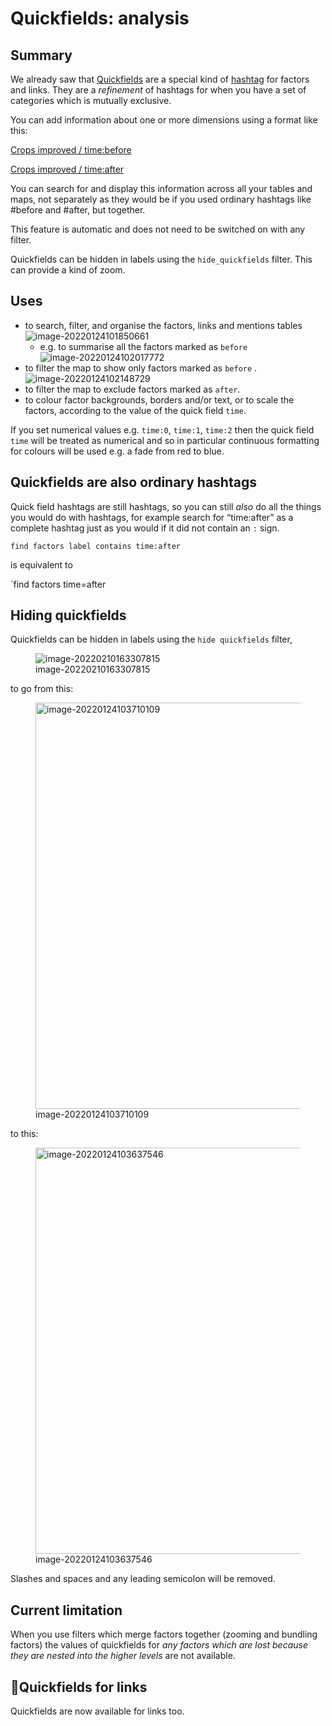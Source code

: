 # Quickfields: analysis{#xquickfields-analysis}

## Summary

We already saw that [Quickfields](#xquickfields) are a special kind of [hashtag](#xhashtags) for factors and links. They are a *refinement* of hashtags for when you have a set of categories which is mutually exclusive.

You can add information about one or more dimensions using a format like this:

<u>Crops improved / time:before</u>

<u>Crops improved / time:after</u>

You can search for and display this information across all your tables and maps, not separately as they would be if you used ordinary hashtags like #before and #after, but together.

This feature is automatic and does not need to be switched on with any filter.

Quickfields can be hidden in labels using the `hide_quickfields` filter. This can provide a kind of zoom.

## Uses

- to search, filter, and organise the factors, links and mentions tables  ![image-20220124101850661](_assets/image-20220124101850661.png)
  - e.g. to summarise all the factors marked as `before` ![image-20220124102017772](_assets/image-20220124102017772.png)

- to filter the map to show only factors marked as `before` . ![image-20220124102148729](_assets/image-20220124102148729.png)
- to filter the map to exclude factors marked as `after`.
- to colour factor backgrounds, borders and/or text, or to scale the factors, according to the value of the quick field `time`.

If you  set numerical values e.g. `time:0`, `time:1`, `time:2` then the quick field `time` will be treated as numerical and so in particular continuous formatting for colours will be used e.g. a fade from red to blue.

## Quickfields are also ordinary hashtags

Quick field hashtags are still hashtags, so you can still *also* do all the things you would do with hashtags, for example search for "time:after" as a complete hashtag just as you would if it did not contain an `:` sign.

`find factors label contains time:after`

is equivalent to

`find factors time=after

## Hiding quickfields{#xhiding-quickfields}

Quickfields can be hidden in labels using the `hide quickfields` filter, 

![image-20220210163307815](_assets/image-20220210163307815.png)

to go from this:

![image-20220124103710109](_assets/image-20220124103710109.png){width=650}

to this:

![image-20220124103637546](_assets/image-20220124103637546.png){width=650}

Slashes and spaces and any leading semicolon will be removed.



## Current limitation

When you use filters which merge factors together (zooming and bundling factors) the values of quickfields for *any factors which are lost because they are nested into the higher levels* are not available.    

## 🧪Quickfields for links

Quickfields are now available for links too. 

